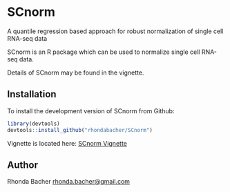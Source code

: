 # SCnorm


A quantile regression based approach for robust normalization of single cell RNA-seq data


SCnorm is an R package which can be used to normalize single cell RNA-seq data. 

Details of SCnorm may be found in the vignette.

## Installation

To install the development version of SCnorm from Github:

```R
library(devtools)
devtools::install_github("rhondabacher/SCnorm")
```

Vignette is located here: [SCnorm Vignette](https://github.com/rhondabacher/SCnorm/blob/master/vignettes/SCnorm.pdf)


## Author

Rhonda Bacher <rhonda.bacher@gmail.com>



